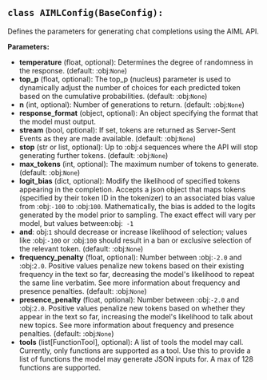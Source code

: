 <a id="camel.configs.aiml_config"></a>

<a id="camel.configs.aiml_config.AIMLConfig"></a>

## `class AIMLConfig(BaseConfig):`

Defines the parameters for generating chat completions using the
AIML API.

**Parameters:**

- **temperature** (float, optional): Determines the degree of randomness in the response. (default: :obj:`None`)
- **top_p** (float, optional): The top_p (nucleus) parameter is used to dynamically adjust the number of choices for each predicted token based on the cumulative probabilities. (default: :obj:`None`)
- **n** (int, optional): Number of generations to return. (default: :obj:`None`)
- **response_format** (object, optional): An object specifying the format that the model must output.
- **stream** (bool, optional): If set, tokens are returned as Server-Sent Events as they are made available. (default: :obj:`None`)
- **stop** (str or list, optional): Up to :obj:`4` sequences where the API will stop generating further tokens. (default: :obj:`None`)
- **max_tokens** (int, optional): The maximum number of tokens to generate. (default: :obj:`None`)
- **logit_bias** (dict, optional): Modify the likelihood of specified tokens appearing in the completion. Accepts a json object that maps tokens (specified by their token ID in the tokenizer) to an associated bias value from :obj:`-100` to :obj:`100`. Mathematically, the bias is added to the logits generated by the model prior to sampling. The exact effect will vary per model, but values between:obj:` -1`
- **and**: obj:`1` should decrease or increase likelihood of selection; values like :obj:`-100` or :obj:`100` should result in a ban or exclusive selection of the relevant token. (default: :obj:`None`)
- **frequency_penalty** (float, optional): Number between :obj:`-2.0` and :obj:`2.0`. Positive values penalize new tokens based on their existing frequency in the text so far, decreasing the model's likelihood to repeat the same line verbatim. See more information about frequency and presence penalties. (default: :obj:`None`)
- **presence_penalty** (float, optional): Number between :obj:`-2.0` and :obj:`2.0`. Positive values penalize new tokens based on whether they appear in the text so far, increasing the model's likelihood to talk about new topics. See more information about frequency and presence penalties. (default: :obj:`None`)
- **tools** (list[FunctionTool], optional): A list of tools the model may call. Currently, only functions are supported as a tool. Use this to provide a list of functions the model may generate JSON inputs for. A max of 128 functions are supported.
